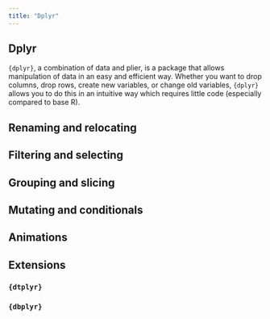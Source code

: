 ```yaml
---
title: "Dplyr"
---
```


## Dplyr
`{dplyr}`, a combination of data and plier, is a package that allows manipulation of data in an easy and efficient way. Whether you want to drop columns, drop rows, create new variables, or change old variables, `{dplyr}` allows you to do this in an intuitive way which requires little code (especially compared to base R).

## Renaming and relocating


## Filtering and selecting


## Grouping and slicing


## Mutating and conditionals


## Animations



## Extensions
### `{dtplyr}`


### `{dbplyr}`